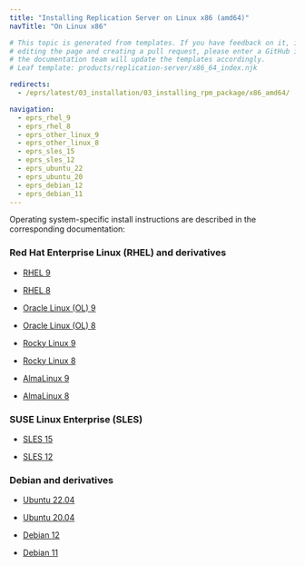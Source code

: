 ```yaml
---
title: "Installing Replication Server on Linux x86 (amd64)"
navTitle: "On Linux x86"

# This topic is generated from templates. If you have feedback on it, instead of
# editing the page and creating a pull request, please enter a GitHub issue and
# the documentation team will update the templates accordingly.
# Leaf template: products/replication-server/x86_64_index.njk

redirects:
  - /eprs/latest/03_installation/03_installing_rpm_package/x86_amd64/

navigation:
  - eprs_rhel_9
  - eprs_rhel_8
  - eprs_other_linux_9
  - eprs_other_linux_8
  - eprs_sles_15
  - eprs_sles_12
  - eprs_ubuntu_22
  - eprs_ubuntu_20
  - eprs_debian_12
  - eprs_debian_11
---
```


Operating system-specific install instructions are described in the corresponding documentation:

### Red Hat Enterprise Linux (RHEL) and derivatives

- [RHEL 9](eprs_rhel_9)

- [RHEL 8](eprs_rhel_8)

- [Oracle Linux (OL) 9](eprs_rhel_9)

- [Oracle Linux (OL) 8](eprs_rhel_8)

- [Rocky Linux 9](eprs_other_linux_9)

- [Rocky Linux 8](eprs_other_linux_8)

- [AlmaLinux 9](eprs_other_linux_9)

- [AlmaLinux 8](eprs_other_linux_8)

### SUSE Linux Enterprise (SLES)

- [SLES 15](eprs_sles_15)

- [SLES 12](eprs_sles_12)

### Debian and derivatives

- [Ubuntu 22.04](eprs_ubuntu_22)

- [Ubuntu 20.04](eprs_ubuntu_20)

- [Debian 12](eprs_debian_12)

- [Debian 11](eprs_debian_11)
